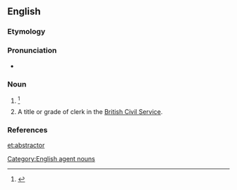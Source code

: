 ==English==

===Etymology===
{{suffix|abstract|or}}

===Pronunciation===
* {{a|US}} {{IPA|/æbˈstɹæk.tɚ/}}

===Noun===
{{en-noun}}

# {{alternative form of|abstracter}}{{defdate|First attested in the mid 17<sup>th</sup> century.}}<ref name=SOED>{{reference-book | last =| first = | authorlink =  | coauthors =  | editor =Brown, Lesley  | others =  | title = The Shorter Oxford English Dictionary | origdate =  | origyear = 1933| origmonth =  | url =  | format =  | accessdate =  | accessyear =  | accessmonth =  | edition = 5th | date =  | year =2003| month =  | publisher =Oxford University Press  | location =Oxford, UK | language =  | id =  | doi = | isbn =978-0-19-860575-7 | lccn = | ol = | pages =10| chapter =  | chapterurl =  | quote =}}</ref>
# {{context|dated|historical|UK}} A title or grade of clerk in the [[British Civil Service]].

===References===
<references/>

[[Category:English agent nouns]]

[[et:abstractor]]